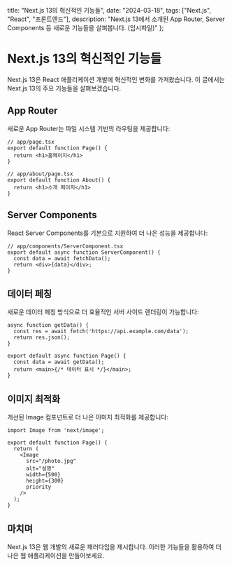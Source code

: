   title: "Next.js 13의 혁신적인 기능들",
  date: "2024-03-18",
  tags: ["Next.js", "React", "프론트엔드"],
  description: "Next.js 13에서 소개된 App Router, Server Components 등 새로운 기능들을 살펴봅니다. (임시파일)"
};

# Next.js 13의 혁신적인 기능들

Next.js 13은 React 애플리케이션 개발에 혁신적인 변화를 가져왔습니다. 이 글에서는 Next.js 13의 주요 기능들을 살펴보겠습니다.

## App Router

새로운 App Router는 파일 시스템 기반의 라우팅을 제공합니다:

```tsx
// app/page.tsx
export default function Page() {
  return <h1>홈페이지</h1>
}

// app/about/page.tsx
export default function About() {
  return <h1>소개 페이지</h1>
}
```

## Server Components

React Server Components를 기본으로 지원하여 더 나은 성능을 제공합니다:

```tsx
// app/components/ServerComponent.tsx
export default async function ServerComponent() {
  const data = await fetchData();
  return <div>{data}</div>;
}
```

## 데이터 페칭

새로운 데이터 페칭 방식으로 더 효율적인 서버 사이드 렌더링이 가능합니다:

```tsx
async function getData() {
  const res = await fetch('https://api.example.com/data');
  return res.json();
}

export default async function Page() {
  const data = await getData();
  return <main>{/* 데이터 표시 */}</main>;
}
```

## 이미지 최적화

개선된 Image 컴포넌트로 더 나은 이미지 최적화를 제공합니다:

```tsx
import Image from 'next/image';

export default function Page() {
  return (
    <Image
      src="/photo.jpg"
      alt="설명"
      width={500}
      height={300}
      priority
    />
  );
}
```

## 마치며

Next.js 13은 웹 개발의 새로운 패러다임을 제시합니다. 
이러한 기능들을 활용하여 더 나은 웹 애플리케이션을 만들어보세요. 